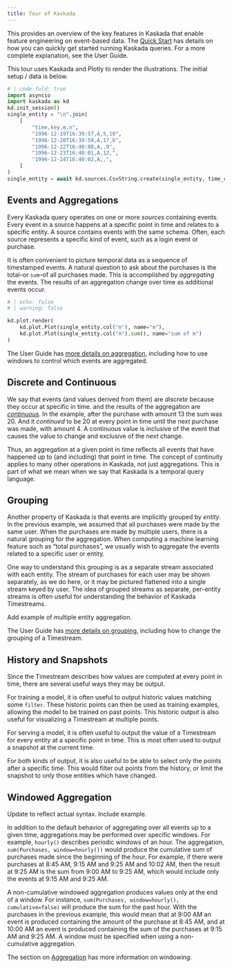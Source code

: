 ```yaml
---
title: Tour of Kaskada
---
```

<!---
% Level: Beginner
% Goal: Overview of the key features of Kaskada focused on explaining *why* you want them.
% Audience: Someone who has read the landing page and wants to understand what Kaskada can do for them.
--->

This provides an overview of the key features in Kaskada that enable feature engineering on event-based data.
The [Quick Start](./quickstart.qmd) has details on how you can quickly get started running Kaskada queries.
For a more complete explanation, see the User Guide.

This tour uses Kaskada and Plotly to render the illustrations.
The initial setup / data is below.

```python
# | code-fold: true
import asyncio
import kaskada as kd
kd.init_session()
single_entity = "\n".join(
    [
        "time,key,m,n",
        "1996-12-19T16:39:57,A,5,10",
        "1996-12-20T16:39:59,A,17,6",
        "1996-12-22T16:40:00,A,,9",
        "1996-12-23T16:40:01,A,12,",
        "1996-12-24T16:40:02,A,,",
    ]
)
single_entity = await kd.sources.CsvString.create(single_entity, time_column="time", key_column="key")
```

## Events and Aggregations

Every Kaskada query operates on one or more _sources_ containing events.
Every event in a source happens at a specific point in time and relates to a specific entity.
A source contains events with the same schema.
Often, each source represents a specific kind of event, such as a login event or purchase.

It is often convenient to picture temporal data as a sequence of timestamped events.
A natural question to ask about the purchases is the total--or `sum`--of all purchases made.
This is accomplished by _aggregating_ the events.
The results of an aggregation change over time as additional events occur.

```python
# | echo: false
# | warning: false

kd.plot.render(
    kd.plot.Plot(single_entity.col("m"), name="m"),
    kd.plot.Plot(single_entity.col("m").sum(), name="sum of m")
)
```

The User Guide has [more details on aggregation](./aggregation.qmd), including how to use windows to control which events are aggregated.

## Discrete and Continuous
We say that events (and values derived from them) are _discrete_ because they occur at specific in time.
and the results of the aggregation are [_continuous_](./timestreams.qmd#continuity).
In the example, after the purchase with amount 13 the sum was 20.
And it _continued_ to be 20 at every point in time until the next purchase was made, with amount 4.
A continuous value is inclusive of the event that causes the value to change and exclusive of the next change.

Thus, an aggregation at a given point in time reflects all events that have happened up to (and including) that point in time.
The concept of continuity applies to many other operations in Kaskada, not just aggregations.
This is part of what we mean when we say that Kaskada is a temporal query language.

## Grouping
Another property of Kaskada is that events are implicitly grouped by _entity_.
In the previous example, we assumed that all purchases were made by the same user.
When the purchases are made by multiple users, there is a natural grouping for the aggregation.
When computing a machine learning feature such as "total purchases", we usually wish to aggregate the events related to a specific user or entity.

One way to understand this grouping is as a separate stream associated with each entity.
The stream of purchases for each user may be shown separately, as we do here, or it may be pictured flattened into a single stream keyed by user.
The idea of grouped streams as separate, per-entity streams is often useful for understanding the behavior of Kaskada Timestreams.

::: {.callout-note title=Todo}
Add example of multiple entity aggregation.
:::

The User Guide has [more details on grouping](./entities.qmd), including how to change the grouping of a Timestream.

## History and Snapshots

Since the Timestream describes how values are computed at every point in time, there are several useful ways they may be output.

For training a model, it is often useful to output historic values matching some `filter`.
These historic points can then be used as training examples, allowing the model to be trained on past points.
This historic output is also useful for visualizing a Timestream at multiple points.

For serving a model, it is often useful to output the value of a Timestream for every entity at a specific point in time.
This is most often used to output a snapshot at the current time.

For both kinds of output, it is also useful to be able to select only the points after a specific time.
This would filter out points from the history, or limit the snapshot to only those entities which have changed.

## Windowed Aggregation

::: {.callout-note title=Todo}
Update to reflect actual syntax. Include example.
:::

In addition to the default behavior of aggregating over all events up to a given time, aggregations may be performed over specific windows.
For example, `hourly()` describes periodic windows of an hour.
The aggregation, `sum(Purchases, window=hourly())` would produce the cumulative sum of purchases made since the beginning of the hour.
For example, if there were purchases at 8:45 AM, 9:15 AM and 9:25 AM and 10:02 AM, then the result at 9:25 AM is the sum from 9:00 AM to 9:25 AM, which would include only the events at 9:15 AM and 9:25 AM.

A non-cumulative windowed aggregation produces values only at the end of a window.
For instance, `sum(Purchases, window=hourly(), cumulative=false)` will produce the sum for the past hour.
With the purchases in the previous example, this would mean that at 9:00 AM an event is produced containing the amount of the purchase at 8:45 AM, and at 10:00 AM an event is produced containing the sum of the purchases at 9:15 AM and 9:25 AM.
A window must be specified when using a non-cumulative aggregation.

The section on [Aggregation](./aggregation.qmd#windowing) has more information on windowing.
